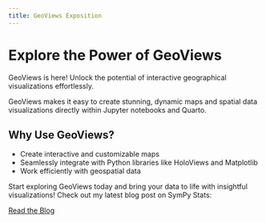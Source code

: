 ```yaml
---
title: GeoViews Exposition
---
```


# Explore the Power of GeoViews

GeoViews is here! Unlock the potential of interactive geographical visualizations effortlessly.

GeoViews makes it easy to create stunning, dynamic maps and spatial data visualizations directly within Jupyter notebooks and Quarto.

## Why Use GeoViews?
- Create interactive and customizable maps
- Seamlessly integrate with Python libraries like HoloViews and Matplotlib
- Work efficiently with geospatial data

Start exploring GeoViews today and bring your data to life with insightful visualizations!
Check out my latest blog post on SymPy Stats:

[Read the Blog](https://bhavymishra.github.io/J001-Exposition-Assignment/blog.html){.btn .btn-primary}
